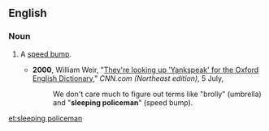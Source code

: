 ==English==

===Noun===
{{en-noun|sg=[[sleeping]] [[policeman]]|sleeping policemen}}

# {{British|and|Caribbean English|idiomatic}} A [[speed bump]].
#* '''2000''', William Weir, "[http://edition.cnn.com/2000/LOCAL/northeast/07/05/har.yankspeak/ They're looking up 'Yankspeak' for the Oxford English Dictionary]," ''CNN.com (Northeast edition)'', 5 July,
#*: We don't care much to figure out terms like "brolly" (umbrella) and "'''sleeping policeman'''" (speed bump).

[[et:sleeping policeman]]